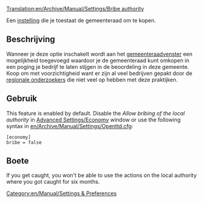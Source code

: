 [[Translation:en/Archive/Manual/Settings/Bribe authority]]


Een [[nl/Archive/Manual/Settings/Geavanceerde instellingen/Economie#omkopen-van-de-gemeente-toestaan|instelling]] die je toestaat de gemeenteraad om te kopen.

== Beschrijving ==
Wanneer je deze optie inschakelt wordt aan het [[nl/Manual/Gemeenteraad|gemeenteraad]]venster een mogelijkheid toegevoegd waardoor je de gemeenteraad kunt omkopen in een poging je bedrijf te laten stijgen in de beoordeling in deze gemeente. Koop om met voorzichtigheid want er zijn al veel bedrijven gepakt door de [[en/Archive/Manual/Regional Investigator|regionale onderzoekers]] die niet veel op hebben met deze praktijken. {{nl/Opmerking|Je kunt een gemeenteraad niet omkopen als je bedrijf al een beoordeling heeft boven 'uitstekend'}}

== Gebruik ==
This feature is enabled by default. Disable the ''Allow bribing of the local authority'' in [[en/Archive/Manual/Settings/Advanced Settings/Economy#allow-bribing-of-the-local-authority|Advanced Settings/Economy]] window or use the following syntax in [[en/Archive/Manual/Settings/Openttd.cfg]]:
<pre>[economy]
bribe = false</pre>

== Boete ==
If you get caught, you won't be able to use the actions on the local authority where you got caught for six months. 

[[Category:en/Manual/Settings & Preferences]]